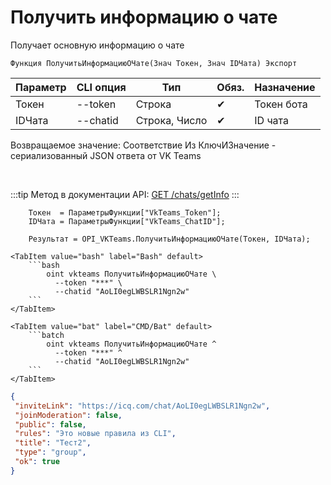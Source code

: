 ﻿---
sidebar_position: 3
description: Получить информацию о чате и другие функции для работы с VKTeams в Открытом пакете интеграций - бесплатной open-source библиотеке интеграций для 1С:Предприятие 8, OneScript и CLI
keywords: [1C, 1С, 1С:Предприятие, 1С:Предприятие 8.3, API, Интеграция, Сервисы, Обмен, OneScript, CLI, VKTeams]
---


# Получить информацию о чате
 Получает основную информацию о чате



`Функция ПолучитьИнформациюОЧате(Знач Токен, Знач IDЧата) Экспорт`

  | Параметр | CLI опция | Тип | Обяз. | Назначение |
  |-|-|-|-|-|
  | Токен | --token | Строка | &#x2714; | Токен бота |
  | IDЧата | --chatid | Строка, Число | &#x2714; | ID чата |

  
  Возвращаемое значение:   Соответствие Из КлючИЗначение - сериализованный JSON ответа от VK Teams

<br/>

:::tip
Метод в документации API: [GET /chats/getInfo](https://teams.vk.com/botapi/#/chats/get_chats_getInfo)
:::
<br/>



```bsl title="Пример использования для 1С:Предприятие/OneScript"
    Токен  = ПараметрыФункции["VkTeams_Token"];
    IDЧата = ПараметрыФункции["VkTeams_ChatID"];

    Результат = OPI_VKTeams.ПолучитьИнформациюОЧате(Токен, IDЧата);
```
    

 <Tabs>
  
    <TabItem value="bash" label="Bash" default>
        ```bash
            oint vkteams ПолучитьИнформациюОЧате \
              --token "***" \
              --chatid "AoLI0egLWBSLR1Ngn2w"
        ```
    </TabItem>
  
    <TabItem value="bat" label="CMD/Bat" default>
        ```batch
            oint vkteams ПолучитьИнформациюОЧате ^
              --token "***" ^
              --chatid "AoLI0egLWBSLR1Ngn2w"
        ```
    </TabItem>
</Tabs>


```json title="Результат"
{
 "inviteLink": "https://icq.com/chat/AoLI0egLWBSLR1Ngn2w",
 "joinModeration": false,
 "public": false,
 "rules": "Это новые правила из CLI",
 "title": "Тест2",
 "type": "group",
 "ok": true
}
```
